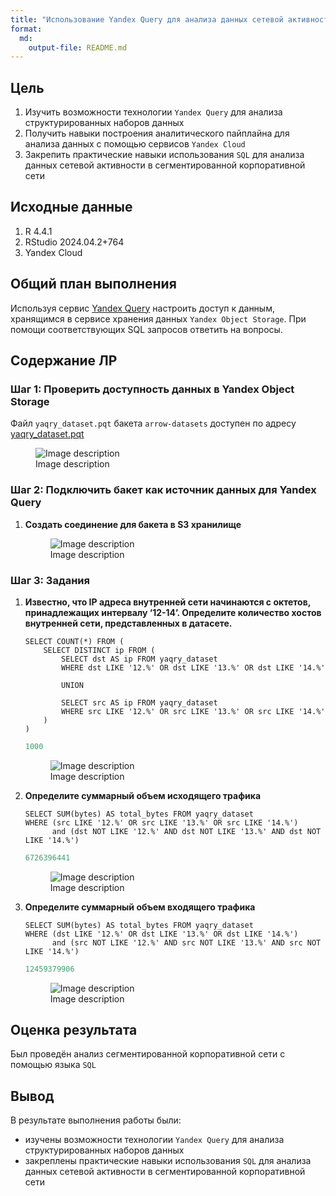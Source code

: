 ```yaml
---
title: "Использование Yandex Query для анализа данных сетевой активности"
format: 
  md:
    output-file: README.md
---
```


## Цель

1.  Изучить возможности технологии `Yandex Query` для анализа структурированных наборов данных
2.  Получить навыки построения аналитического пайплайна для анализа данных с помощью сервисов `Yandex Cloud`
3.  Закрепить практические навыки использования `SQL` для анализа данных сетевой активности в сегментированной корпоративной сети


## ️Исходные данные

1.  R 4.4.1
2.  RStudio 2024.04.2+764
3.  Yandex Cloud

## ️Общий план выполнения

Используя сервис [Yandex Query](https://yandex.cloud/ru/docs/query/concepts/) настроить доступ к данным, хранящимся в сервисе хранения данных `Yandex Object Storage`. При помощи соответствующих SQL запросов ответить на вопросы.

## Содержание ЛР

### Шаг 1: Проверить доступность данных в Yandex Object Storage

Файл `yaqry_dataset.pqt` бакета `arrow-datasets` доступен по адресу [yaqry_dataset.pqt](https://storage.yandexcloud.net/arrow-datasets/yaqry_dataset.pqt)

![Image description](./images/1.png)
    
### Шаг 2: Подключить бакет как источник данных для Yandex Query

1.  **Создать соединение для бакета в S3 хранилище**

    ![Image description](./images/2.png)

### Шаг 3: Задания

1.  **Известно, что IP адреса внутренней сети начинаются с октетов, принадлежащих интервалу '12-14'. Определите количество хостов внутренней сети, представленных в датасете.**

    ```
    SELECT COUNT(*) FROM (
        SELECT DISTINCT ip FROM (
            SELECT dst AS ip FROM yaqry_dataset
            WHERE dst LIKE '12.%' OR dst LIKE '13.%' OR dst LIKE '14.%'
    
            UNION
            
            SELECT src AS ip FROM yaqry_dataset
            WHERE src LIKE '12.%' OR src LIKE '13.%' OR src LIKE '14.%'
        )
    )
    ```
    
    ```r
    1000
    ```
    
    ![Image description](./images/3.png)

2.  **Определите суммарный объем исходящего трафика**

    ```
    SELECT SUM(bytes) AS total_bytes FROM yaqry_dataset
    WHERE (src LIKE '12.%' OR src LIKE '13.%' OR src LIKE '14.%')
          and (dst NOT LIKE '12.%' AND dst NOT LIKE '13.%' AND dst NOT LIKE '14.%')
    ```
    
    ```r
    6726396441
    ```
    
    ![Image description](./images/4.png)

3.  **Определите суммарный объем входящего трафика**

    ```
    SELECT SUM(bytes) AS total_bytes FROM yaqry_dataset
    WHERE (dst LIKE '12.%' OR dst LIKE '13.%' OR dst LIKE '14.%')
          and (src NOT LIKE '12.%' AND src NOT LIKE '13.%' AND src NOT LIKE '14.%')
    ```
    
    ```r
    12459379906
    ```
    
    ![Image description](./images/5.png)
    
## ️Оценка результата

Был проведён анализ сегментированной корпоративной сети с помощью языка `SQL`

## ️Вывод

В результате выполнения работы были:

+   изучены возможности технологии `Yandex Query` для анализа структурированных наборов данных
+   закреплены практические навыки использования `SQL` для анализа данных сетевой активности в сегментированной корпоративной сети
